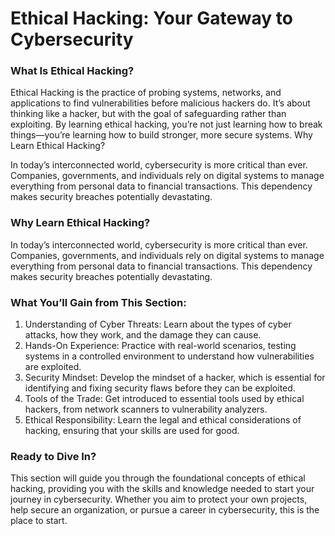 
# Ethical Hacking: Your Gateway to Cybersecurity

### What Is Ethical Hacking?

Ethical Hacking is the practice of probing systems, networks, and applications to find vulnerabilities before malicious hackers do. It’s about thinking like a hacker, but with the goal of safeguarding rather than exploiting. By learning ethical hacking, you’re not just learning how to break things—you’re learning how to build stronger, more secure systems.
Why Learn Ethical Hacking?

In today’s interconnected world, cybersecurity is more critical than ever. Companies, governments, and individuals rely on digital systems to manage everything from personal data to financial transactions. This dependency makes security breaches potentially devastating.

### Why Learn Ethical Hacking?

In today’s interconnected world, cybersecurity is more critical than ever. Companies, governments, and individuals rely on digital systems to manage everything from personal data to financial transactions. This dependency makes security breaches potentially devastating.

### What You’ll Gain from This Section:

1. Understanding of Cyber Threats: Learn about the types of cyber attacks, how they work, and the damage they can cause.
2. Hands-On Experience: Practice with real-world scenarios, testing systems in a controlled environment to understand how vulnerabilities are exploited.
3. Security Mindset: Develop the mindset of a hacker, which is essential for identifying and fixing security flaws before they can be exploited.
4. Tools of the Trade: Get introduced to essential tools used by ethical hackers, from network scanners to vulnerability analyzers.
5. Ethical Responsibility: Learn the legal and ethical considerations of hacking, ensuring that your skills are used for good.

### Ready to Dive In?

This section will guide you through the foundational concepts of ethical hacking, providing you with the skills and knowledge needed to start your journey in cybersecurity. Whether you aim to protect your own projects, help secure an organization, or pursue a career in cybersecurity, this is the place to start.

<Cards>
  <Card title="eJPT (Try Hack Me)" description="Learn how to protect and secure systems by understanding the mindset of a hacker." href="/ethical-hacking/ejpt-thm" />
  <Card title="APIsec University" description="Build your coding skills from the ground up and create software that stands the test of time." href="/ethical-hacking/apisec" />
  <Card title="Bug Bounty" description="" href="/ethical-hacking/bug-bounty" />
  <Card title="Tools" description="" href="/ethical-hacking/tools" />
</Cards>